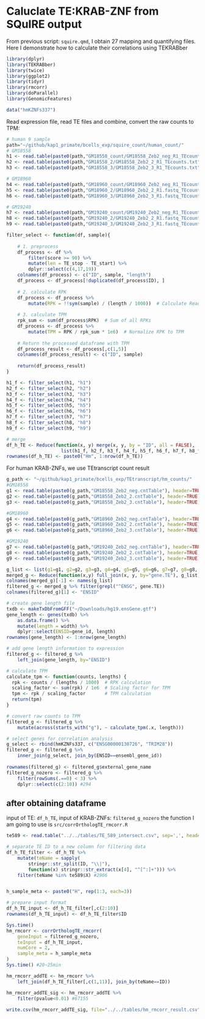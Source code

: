 # Caluclate TE:KRAB-ZNF from SQuIRE output

From previous script: `squire.qmd`, I obtain 27 mapping and quantifying files.
Here I demonstrate how to calculate their correlations using TEKRABber

```r
library(dplyr)
library(TEKRABber)
library(twice)
library(ggplot2)
library(tidyr)
library(rmcorr)
library(doParallel)
library(GenomicFeatures)

data("hmKZNFs337")
```

Read expression file, read TE files and combine, convert the raw counts to TPM:

```r
# human 9 sample
path="~/github/kap1_primate/bcells_exp/squire_count/human_count/"
# GM18558
h1 <- read.table(paste0(path,"GM18558_count/GM18558_Zeb2_neg_R1_TEcounts.txt"), header = T)
h2 <- read.table(paste0(path,"GM18558_2/GM18558_Zeb2_2_R1_TEcounts.txt"), header = T)
h3 <- read.table(paste0(path,"GM18558_3/GM18558_Zeb2_3_R1_TEcounts.txt"), header = T)

# GM18960
h4 <- read.table(paste0(path,"GM18960_count/GM18960_Zeb2_neg_R1_TEcounts.txt"), header = T)
h5 <- read.table(paste0(path,"GM18960_2/GM18960_Zeb2_2_R1.fastq_TEcounts.txt"), header = T)
h6 <- read.table(paste0(path,"GM18960_3/GM18960_Zeb2_3_R1.fastq_TEcounts.txt"), header = T)

# GM19240
h7 <- read.table(paste0(path,"GM19240_count/GM19240_Zeb2_neg_R1_TEcounts.txt"), header = T)
h8 <- read.table(paste0(path,"GM19240_2/GM19240_Zeb2_2_R1.fastq_TEcounts.txt"), header = T)
h9 <- read.table(paste0(path,"GM19240_3/GM19240_Zeb2_3_R1.fastq_TEcounts.txt"), header = T)

filter_select <- function(df, sample){
    
    # 1. preprocess
    df_process <- df %>%
        filter(score >= 90) %>%
        mutate(len = TE_stop - TE_start) %>%
        dplyr::select(c(4,17,19))
    colnames(df_process) <- c("ID", sample, "length")
    df_process <- df_process[!duplicated(df_process$ID), ]
    
    # 2. calculate RPK
    df_process <- df_process %>%
        mutate(RPK = !!sym(sample) / (length / 1000))  # Calculate Reads Per Kilobase
    
    # 3. calculate TPM
    rpk_sum <- sum(df_process$RPK)  # Sum of all RPKs
    df_process <- df_process %>%
        mutate(TPM = RPK / rpk_sum * 1e6)  # Normalize RPK to TPM
    
    # Return the processed dataframe with TPM
    df_process_result <- df_process[,c(1,5)]
    colnames(df_process_result) <- c("ID", sample)
    
    return(df_process_result)
}

h1_f <- filter_select(h1, "h1")
h2_f <- filter_select(h2, "h2")
h3_f <- filter_select(h3, "h3")
h4_f <- filter_select(h4, "h4")
h5_f <- filter_select(h5, "h5")
h6_f <- filter_select(h6, "h6")
h7_f <- filter_select(h7, "h7")
h8_f <- filter_select(h8, "h8")
h9_f <- filter_select(h9, "h9")

# merge
df_h_TE <- Reduce(function(x, y) merge(x, y, by = "ID", all = FALSE), 
                    list(h1_f, h2_f, h3_f, h4_f, h5_f, h6_f, h7_f, h8_f, h9_f)) #3006
rownames(df_h_TE) <- paste0("Hm", 1:nrow(df_h_TE))
```

For human KRAB-ZNFs, we use TEtranscript count result
```r
g_path <- "~/github/kap1_primate/bcells_exp/TEtranscript/hm_counts/"
#GM18558
g1 <- read.table(paste0(g_path,"GM18558_Zeb2_neg.cntTable"), header=TRUE)
g2 <- read.table(paste0(g_path,"GM18558_Zeb2_2.cntTable"), header=TRUE)
g3 <- read.table(paste0(g_path,"GM18558_Zeb2_3.cntTable"), header=TRUE)

#GM18960
g4 <- read.table(paste0(g_path,"GM18960_Zeb2_neg.cntTable"), header=TRUE)
g5 <- read.table(paste0(g_path,"GM18960_Zeb2_2.cntTable"), header=TRUE)
g6 <- read.table(paste0(g_path,"GM18960_Zeb2_3.cntTable"), header=TRUE)

#GM19240
g7 <- read.table(paste0(g_path,"GM19240_Zeb2_neg.cntTable"), header=TRUE)
g8 <- read.table(paste0(g_path,"GM19240_Zeb2_2.cntTable"), header=TRUE)
g9 <- read.table(paste0(g_path,"GM19240_Zeb2_3.cntTable"), header=TRUE)
```

```r
g_list <- list(g1=g1, g2=g2, g3=g3, g4=g4, g5=g5, g6=g6, g7=g7, g8=g8, g9=g9)
merged_g <- Reduce(function(x,y) full_join(x, y, by="gene.TE"), g_list)
colnames(merged_g)[-1] <- names(g_list)
filtered_g <- merged_g %>% filter(grepl("^ENSG", gene.TE))
colnames(filtered_g)[1] <- "ENSID"

# create gene length file
txdb <- makeTxDbFromGFF("~/Downloads/hg19.ensGene.gtf")
gene_length <- genes(txdb) %>%
    as.data.frame() %>%
    mutate(length = width) %>%
    dplyr::select(ENSID=gene_id, length)
rownames(gene_length) <- 1:nrow(gene_length)

# add gene length information to expression
filtered_g <- filtered_g %>%
    left_join(gene_length, by="ENSID")

# calculate TPM
calculate_tpm <- function(counts, lengths) {
  rpk <- counts / (lengths / 1000)  # RPK calculation
  scaling_factor <- sum(rpk) / 1e6  # Scaling factor for TPM
  tpm <- rpk / scaling_factor       # TPM calculation
  return(tpm)
}

# convert raw counts to TPM
filtered_g <- filtered_g %>%
    mutate(across(starts_with("g"), ~ calculate_tpm(.x, length)))
```


```r
# select genes for correlation analysis
g_select <- rbind(hmKZNFs337, c("ENSG00000130726", "TRIM28"))
filtered_g <- filtered_g %>%
    inner_join(g_select, join_by(ENSID==ensembl_gene_id))
    
rownames(filtered_g) <- filtered_g$external_gene_name
filtered_g_nozero <- filtered_g %>%
    filter(rowSums(.==0) < 3) %>%
    dplyr::select(c(2:10)) #294

```

## after obtaining dataframe
input of TE: `df_h_TE`, 
input of KRAB-ZNFs: `filtered_g_nozero`
the function I am going to use is `src/corrOrthologTE_rmcorr.R`
```r
te589 <- read.table("../../tables/TE_589_intersect.csv", sep=',', header=TRUE)

# separate TE ID to a new column for filtering data
df_h_TE_filter <- df_h_TE %>% 
    mutate(teName = sapply(
        stringr::str_split(ID, "\\|"), 
        function(x) stringr::str_extract(x[4], "^[^:]+"))) %>%
    filter(teName %in% te589$X) #2906


h_sample_meta <- paste0("H", rep(1:3, each=3))

# prepare input format
df_h_TE_input <- df_h_TE_filter[,c(2:10)]
rownames(df_h_TE_input) <- df_h_TE_filter$ID

Sys.time()
hm_rmcorr <- corrOrthologTE_rmcorr(
    geneInput = filtered_g_nozero,
    teInput = df_h_TE_input,
    numCore = 2,
    sample_meta = h_sample_meta
)
Sys.time() #20~25min
```
```r
hm_rmcorr_addTE <- hm_rmcorr %>%
    left_join(df_h_TE_filter[,c(1,11)], join_by(teName==ID))

hm_rmcorr_addTE_sig <- hm_rmcorr_addTE %>%
    filter(pvalue<0.01) #67155
    
write.csv(hm_rmcorr_addTE_sig, file="../../tables/hm_rmcorr_result.csv")
```

